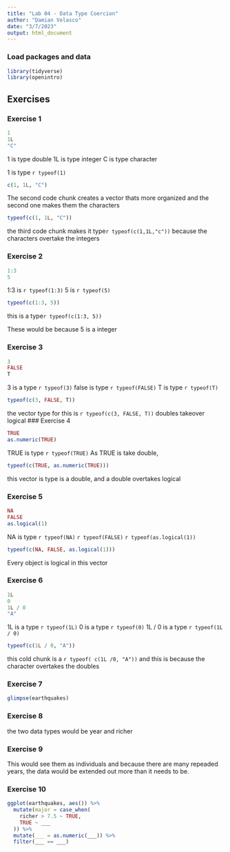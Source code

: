```yaml
---
title: "Lab 04 - Data Type Coercion"
author: "Damian Velasco"
date: "3/7/2023"
output: html_document
---
```


### Load packages and data

```r
library(tidyverse)
library(openintro)
```

## Exercises

### Exercise 1

```r
1
1L
"C"
```
1 is type double 
1L is type integer
C is type character 

1 is type `r typeof(1)`

```r
c(1, 1L, "C")
```

The second code chunk creates a vector thats more organized and the second one makes them the characters 

```r
typeof(c(1, 1L, "C"))
```
the third code chunk makes it type`r typeof(c(1,1L,"c"))` because the characters overtake the integers

### Exercise 2

```r
1:3
5
```
1:3 is `r typeof(1:3)`
5 is `r typeof(5)`

```r
typeof(c(1:3, 5))
```
this is a type`r typeof(c(1:3, 5))`

These would be because 5 is a integer 

### Exercise 3

```r
3 
FALSE
T
```
3 is a type `r typeof(3)`
false is type `r typeof(FALSE)`
T is type `r typeof(T)`
```r
typeof(c(3, FALSE, T))
```
the vector type for this is `r typeof(c(3, FALSE, T))`
doubles takeover logical
### Exercise 4

```r
TRUE
as.numeric(TRUE)
```
TRUE is type `r typeof(TRUE)`
As TRUE is take double, 

```r
typeof(c(TRUE, as.numeric(TRUE)))
```
this vector is type is a double, and a double overtakes logical

### Exercise 5
```r
NA
FALSE
as.logical(1)
```
NA is type  `r typeof(NA)`
`r typeof(FALSE)`
`r typeof(as.logical(1))`
```r
typeof(c(NA, FALSE, as.logical(1)))
```
Every object is logical in this vector

### Exercise 6

```r
1L
0
1L / 0
"A"
```
1L is a type `r typeof(1L)`
0 is a type `r typeof(0)`
1L / 0 is a type `r typeof(1L / 0)`

```r
typeof(c(1L / 0, "A"))
```
this cold chunk is a `r typeof( c(1L /0, "A"))` and this is because the character overtakes the doubles

### Exercise 7

``` r
glimpse(earthquakes)
```

### Exercise 8

the two data types would be year and richer

### Exercise 9
This would see them as individuals and because there are many repeaded years, the data would be extended out more than it needs to be.

### Exercise 10

```r
ggplot(earthquakes, aes()) %>% 
  mutate(major = case_when(
    richer > 7.5 ~ TRUE,
    TRUE ~ ___
  )) %>% 
  mutate(___ = as.numeric(___)) %>% 
  filter(___ == ___)
```
